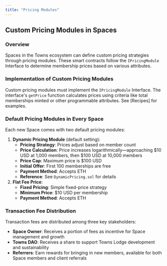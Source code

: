 ```yaml
---
title: "Pricing Modules"
---
```


## Custom Pricing Modules in Spaces

### **Overview**

Spaces in the Towns ecosystem can define custom pricing strategies through pricing modules. These smart contracts follow the `IPricingModule` Interface to determine membership prices based on various attributes.

### **Implementation of Custom Pricing Modules**

Custom pricing modules must implement the `IPricingModule` Interface. The interface's `getPrice` function calculates prices using criteria like total memberships minted or other programmable attributes. See \[Recipes\] for examples.

### **Default Pricing Modules in Every Space**

Each new Space comes with two default pricing modules:

1. **Dynamic Pricing Module** (default setting):
   - **Pricing Strategy**: Prices adjust based on member count
   - **Price Calculation**: Price increases logarithmically—approaching $10 USD at 1,000 members, then $100 USD at 10,000 members
   - **Price Cap**: Maximum price is $100 USD
   - **Initial Offer**: First 100 memberships are free
   - **Payment Method**: Accepts ETH
   - **Reference**: See `DynamicPricing.sol` for details
2. **Flat Fee Price**:
   - **Fixed Pricing**: Simple fixed-price strategy
   - **Minimum Price**: $10 USD per membership
   - **Payment Method**: Accepts ETH

### **Transaction Fee Distribution**

Transaction fees are distributed among three key stakeholders:

- **Space Owner**: Receives a portion of fees as incentive for Space management and growth
- **Towns DAO**: Receives a share to support Towns Lodge development and sustainability
- **Referrers**: Earn rewards for bringing in new members, available for both Space members and client referrals